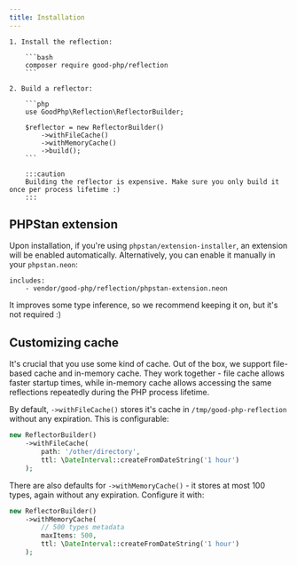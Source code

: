 ```yaml
---
title: Installation
---
```



<Steps>

	1. Install the reflection:

		```bash
		composer require good-php/reflection
		```

	2. Build a reflector:

		```php
		use GoodPhp\Reflection\ReflectorBuilder;

		$reflector = new ReflectorBuilder()
			->withFileCache()
			->withMemoryCache()
			->build();
		```

		:::caution
		Building the reflector is expensive. Make sure you only build it once per process lifetime :)
		:::

</Steps>

## PHPStan extension

Upon installation, if you're using `phpstan/extension-installer`, an extension will be enabled automatically.
Alternatively, you can enable it manually in your `phpstan.neon`:

```neon
includes:
	- vendor/good-php/reflection/phpstan-extension.neon
```

It improves some type inference, so we recommend keeping it on, but it's not required :)

## Customizing cache

It's crucial that you use some kind of cache. Out of the box, we support file-based cache and in-memory cache.
They work together - file cache allows faster startup times, while in-memory cache allows accessing the
same reflections repeatedly during the PHP process lifetime.

By default, `->withFileCache()` stores it's cache in `/tmp/good-php-reflection` without any expiration. This
is configurable:

```php
new ReflectorBuilder()
	->withFileCache(
		path: '/other/directory',
		ttl: \DateInterval::createFromDateString('1 hour')
	);
```

There are also defaults for `->withMemoryCache()` - it stores at most 100 types, again without any expiration.
Configure it with:

```php
new ReflectorBuilder()
	->withMemoryCache(
		// 500 types metadata
		maxItems: 500,
		ttl: \DateInterval::createFromDateString('1 hour')
	);
```
